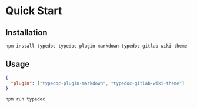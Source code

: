 # Quick Start

## Installation

```sh npm2yarn
npm install typedoc typedoc-plugin-markdown typedoc-gitlab-wiki-theme --save-dev
```

## Usage

```json filename="typedoc.json"
{
  "plugin": ["typedoc-plugin-markdown", "typedoc-gitlab-wiki-theme"]
}
```

```bash filename="CLI"
npm run typedoc
```
